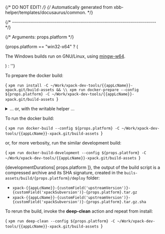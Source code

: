 {/* DO NOT EDIT! */}
{/* Automatically generated from xbb-helper/templates/docusaurus/common. */}



{/* ------------------------------------------------------------------------ */}

{/* Arguments: props.platform */}

{props.platform == "win32-x64" ? ( <p>The Windows builds run on GNU/Linux, using <a href="https://mingw-w64.org">mingw-w64</a>.</p> ) : ''}

To prepare the docker build:

<CodeBlock language="sh"> {
`xpm run install -C ~/Work/xpack-dev-tools/{{appLcName}}-xpack.git/build-assets && \\
xpm run docker-prepare --config ${props.platform} -C ~/Work/xpack-dev-tools/{{appLcName}}-xpack.git/build-assets
`} </CodeBlock>

<details>
<summary>... or, with the writable helper ...</summary>

<CodeBlock language="sh"> {
`xpm run install -C ~/Work/xpack-dev-tools/{{appLcName}}-xpack.git/build-assets && \\
xpm run link-deps -C ~/Work/xpack-dev-tools/{{appLcName}}-xpack.git/build-assets && \\
xpm run docker-prepare --config ${props.platform} -C ~/Work/xpack-dev-tools/{{appLcName}}-xpack.git/build-assets && \\
xpm run docker-link-deps --config ${props.platform} -C ~/Work/xpack-dev-tools/{{appLcName}}-xpack.git/build-assets
`} </CodeBlock>

</details>

To run the docker build:

<CodeBlock language="sh"> {
`xpm run docker-build --config ${props.platform} -C ~/Work/xpack-dev-tools/{{appLcName}}-xpack.git/build-assets
`} </CodeBlock>

or, for more verbosity, run the similar development build:

<CodeBlock language="sh"> {
`xpm run docker-build-development --config ${props.platform} -C ~/Work/xpack-dev-tools/{{appLcName}}-xpack.git/build-assets
`} </CodeBlock>

{developmentDurations[ props.platform ]}, the output of the build script is a compressed
archive and its SHA signature, created in
the <code>buils-assets/build/{props.platform}/deploy</code> folder:

* <code>xpack-{{appLcName}}-{customField('upstreamVersion')}-{customField('xpackSubversion')}-{props.platform}.tar.gz</code>
* <code>xpack-{{appLcName}}-{customField('upstreamVersion')}-{customField('xpackSubversion')}-{props.platform}.tar.gz.sha</code>

To rerun the build, invoke the **deep-clean** action and repeat from install:

<CodeBlock language="sh"> {
`xpm run deep-clean --config ${props.platform} -C ~/Work/xpack-dev-tools/{{appLcName}}-xpack.git/build-assets
`} </CodeBlock>
